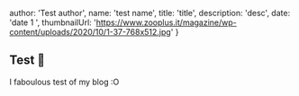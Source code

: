 

  author: 'Test author',
  name: 'test name',
  title: 'title',
  description: 'desc',
  date: 'date 1 ',
  thumbnailUrl: 'https://www.zooplus.it/magazine/wp-content/uploads/2020/10/1-37-768x512.jpg'
}

## Test 🚀
I faboulous test of my blog :O


